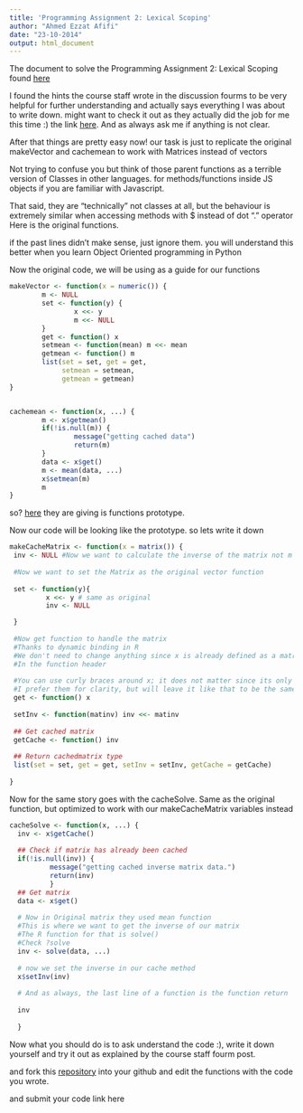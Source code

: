 ```yaml
---
title: 'Programming Assignment 2: Lexical Scoping'
author: "Ahmed Ezzat Afifi"
date: "23-10-2014"
output: html_document
---
```


The document to solve the Programming Assignment 2: Lexical Scoping found [here](https://class.coursera.org/rprog-008/human_grading/view/courses/972581/assessments/3/submissions)

I found the hints the course staff wrote in the discussion fourms to be very helpful for further understanding and actually says everything I was about to write down. might want to check it out as they actually did the job for me this time :) the link [here](https://class.coursera.org/rprog-008/forum/thread?thread_id=174). And as always ask me if anything is not clear.

After that things are pretty easy now! our task is just to replicate the original makeVector and cachemean to work with Matrices instead of vectors

Not trying to confuse you but think of those parent functions as a terrible version of Classes in other languages. for methods/functions inside JS objects if you are familiar with Javascript.

That said, they are "technically" not classes at all, but the behaviour is extremely similar when accessing methods with $ instead of dot "." operator
Here is the original functions.

if the past lines didn't make sense, just ignore them. you will understand this better when you learn Object Oriented programming in Python

Now the original code, we will be using as a guide for our functions
```r
makeVector <- function(x = numeric()) {
        m <- NULL
        set <- function(y) {
                x <<- y
                m <<- NULL
        }
        get <- function() x
        setmean <- function(mean) m <<- mean
        getmean <- function() m
        list(set = set, get = get,
             setmean = setmean,
             getmean = getmean)
}


cachemean <- function(x, ...) {
        m <- x$getmean()
        if(!is.null(m)) {
                message("getting cached data")
                return(m)
        }
        data <- x$get()
        m <- mean(data, ...)
        x$setmean(m)
        m
}


```

so? [here](https://github.com/rdpeng/ProgrammingAssignment2/blob/master/cachematrix.R) they are giving is functions prototype.


Now our code will be looking like the prototype. so lets write it down

```r
makeCacheMatrix <- function(x = matrix()) {
 inv <- NULL #Now we want to calculate the inverse of the matrix not m "mean" of vector
 
 #Now we want to set the Matrix as the original vector function
 
 set <- function(y){
         x <<- y # same as original
         inv <- NULL

 }
 
 #Now get function to handle the matrix
 #Thanks to dynamic binding in R
 #We don't need to change anything since x is already defined as a matrix
 #In the function header
 
 #You can use curly braces around x; it does not matter since its only one line in the function.
 #I prefer them for clarity, but will leave it like that to be the same as the original 
 get <- function() x 
 
 setInv <- function(matinv) inv <<- matinv
  
 ## Get cached matrix
 getCache <- function() inv
 
 ## Return cachedmatrix type
 list(set = set, get = get, setInv = setInv, getCache = getCache)
 
}
```


Now for the same story goes with the cacheSolve.
Same as the original function, but optimized to work with our makeCacheMatrix variables instead

```r
cacheSolve <- function(x, ...) {
  inv <- x$getCache()
  
  ## Check if matrix has already been cached
  if(!is.null(inv)) {
          message("getting cached inverse matrix data.")
          return(inv)
          }
  ## Get matrix
  data <- x$get()
  
  # Now in Original matrix they used mean function
  #This is where we want to get the inverse of our matrix
  #The R function for that is solve()
  #Check ?solve 
  inv <- solve(data, ...)
  
  # now we set the inverse in our cache method
  x$setInv(inv)
  
  # And as always, the last line of a function is the function return
  
  inv
  
  }

```


Now what you should do is to ask understand the code :), write it down yourself and try it out as explained by the course staff fourm post.

and fork this [repository](https://github.com/rdpeng/ProgrammingAssignment2/blob/master/cachematrix.R) into your github and edit the functions with the code you wrote.

and submit your code link here 

